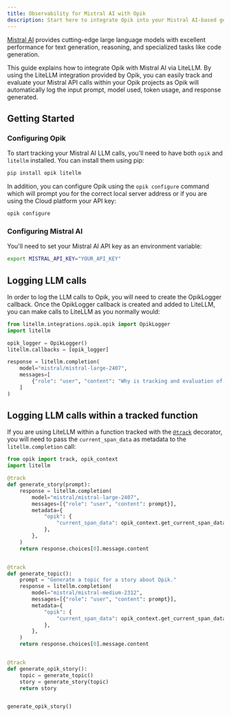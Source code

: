 ```yaml
---
title: Observability for Mistral AI with Opik
description: Start here to integrate Opik into your Mistral AI-based genai application for end-to-end LLM observability, unit testing, and optimization.
---
```


[Mistral AI](https://mistral.ai/) provides cutting-edge large language models with excellent performance for text generation, reasoning, and specialized tasks like code generation.

This guide explains how to integrate Opik with Mistral AI via LiteLLM. By using the LiteLLM integration provided by Opik, you can easily track and evaluate your Mistral API calls within your Opik projects as Opik will automatically log the input prompt, model used, token usage, and response generated.

## Getting Started

### Configuring Opik

To start tracking your Mistral AI LLM calls, you'll need to have both `opik` and `litellm` installed. You can install them using pip:

```bash
pip install opik litellm
```

In addition, you can configure Opik using the `opik configure` command which will prompt you for the correct local server address or if you are using the Cloud platform your API key:

```bash
opik configure
```

### Configuring Mistral AI

You'll need to set your Mistral AI API key as an environment variable:

```bash
export MISTRAL_API_KEY="YOUR_API_KEY"
```

## Logging LLM calls

In order to log the LLM calls to Opik, you will need to create the OpikLogger callback. Once the OpikLogger callback is created and added to LiteLLM, you can make calls to LiteLLM as you normally would:

```python
from litellm.integrations.opik.opik import OpikLogger
import litellm

opik_logger = OpikLogger()
litellm.callbacks = [opik_logger]

response = litellm.completion(
    model="mistral/mistral-large-2407",
    messages=[
        {"role": "user", "content": "Why is tracking and evaluation of LLMs important?"}
    ]
)
```

## Logging LLM calls within a tracked function

If you are using LiteLLM within a function tracked with the [`@track`](/tracing/log_traces#using-function-decorators) decorator, you will need to pass the `current_span_data` as metadata to the `litellm.completion` call:

```python
from opik import track, opik_context
import litellm

@track
def generate_story(prompt):
    response = litellm.completion(
        model="mistral/mistral-large-2407",
        messages=[{"role": "user", "content": prompt}],
        metadata={
            "opik": {
                "current_span_data": opik_context.get_current_span_data(),
            },
        },
    )
    return response.choices[0].message.content


@track
def generate_topic():
    prompt = "Generate a topic for a story about Opik."
    response = litellm.completion(
        model="mistral/mistral-medium-2312",
        messages=[{"role": "user", "content": prompt}],
        metadata={
            "opik": {
                "current_span_data": opik_context.get_current_span_data(),
            },
        },
    )
    return response.choices[0].message.content


@track
def generate_opik_story():
    topic = generate_topic()
    story = generate_story(topic)
    return story


generate_opik_story()
```
